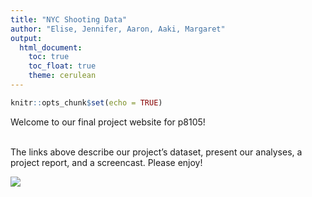 ```yaml
---
title: "NYC Shooting Data"
author: "Elise, Jennifer, Aaron, Aaki, Margaret"
output: 
  html_document:
    toc: true
    toc_float: true
    theme: cerulean
---
```

 
```r
knitr::opts_chunk$set(echo = TRUE)
```
Welcome to our final project website for p8105! </center>
<br>
The links above describe our project’s dataset, present our analyses, a project report, and a screencast. Please enjoy!
 
<img src="nycshootings.jpg">

 
 

